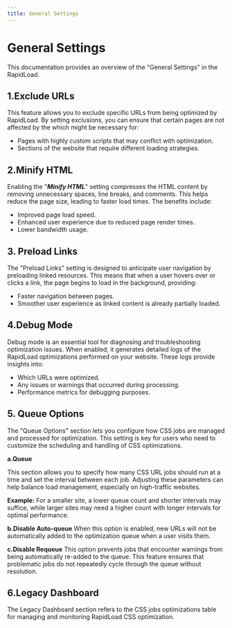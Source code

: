 ```yaml
---
title: General Settings
--- 
```


# General Settings

This documentation provides an overview of the "General Settings" in the RapidLoad.

## 1.Exclude URLs

This feature allows you to exclude specific URLs from being optimized by RapidLoad. By setting exclusions, you can ensure that certain pages are not affected by the which might be necessary for:

*   Pages with highly custom scripts that may conflict with optimization.
*   Sections of the website that require different loading strategies.

  

## 2.Minify HTML

Enabling the "**_Minify HTML_**" setting compresses the HTML content by removing unnecessary spaces, line breaks, and comments.
This helps reduce the page size, leading to faster load times. The benefits include:

*   Improved page load speed.
*   Enhanced user experience due to reduced page render times.
*   Lower bandwidth usage.

  

## 3. Preload Links

The "Preload Links" setting is designed to anticipate user navigation by preloading linked resources. This means that when a user
hovers over or clicks a link, the page begins to load in the background, providing:


* Faster navigation between pages.
* Smoother user experience as linked content is already partially loaded.

## 4.Debug Mode

Debug mode is an essential tool for diagnosing and troubleshooting optimization issues. When enabled, it generates detailed logs of 
the RapidLoad optimizations performed on your website. These logs provide insights into:


* Which URLs were optimized.
* Any issues or warnings that occurred during processing.
* Performance metrics for debugging purposes.

## 5. Queue Options

The "Queue Options" section lets you configure how CSS jobs are managed and processed for optimization. This setting is key for users who need to customize the scheduling and handling of CSS optimizations.

**a.Queue**

This section allows you to specify how many CSS URL jobs should run at a time and set the interval between each job. Adjusting these 
parameters can help balance load management, especially on high-traffic websites.

**Example:** For a smaller site, a lower queue count and shorter intervals may suffice, while larger sites may need a higher count
with longer intervals for optimal performance.

  
**b.Disable Auto-queue**
When this option is enabled, new URLs will not be automatically added to the optimization queue when a user visits them. 

**c.Disable Requeue**
This option prevents jobs that encounter warnings from being automatically re-added to the queue. This feature ensures that problematic jobs do not repeatedly cycle through the queue without resolution.

## 6.Legacy Dashboard

The Legacy Dashboard section refers to the CSS jobs optimizations table for managing and monitoring RapidLoad CSS optimization.